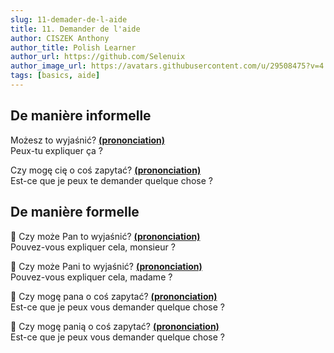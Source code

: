 ```yaml
---
slug: 11-demader-de-l-aide
title: 11. Demander de l'aide
author: CISZEK Anthony
author_title: Polish Learner
author_url: https://github.com/Selenuix
author_image_url: https://avatars.githubusercontent.com/u/29508475?v=4
tags: [basics, aide]
---
```



<TOCInline toc={toc} />

## De manière informelle

Możesz to wyjaśnić? **[(prononciation)](https://voca.ro/19x3DNNE2VSg)** <br />
Peux-tu expliquer ça ?

Czy mogę cię o coś zapytać? **[(prononciation)](https://voca.ro/1cYtpaJK4hpX)** <br />
Est-ce que je peux te demander quelque chose ?

## De manière formelle

:man: Czy może Pan to wyjaśnić? **[(prononciation)](https://voca.ro/1cRjz0WAI5wF)** <br />
Pouvez-vous expliquer cela, monsieur ?

:woman: Czy może Pani to wyjaśnić? **[(prononciation)](https://voca.ro/1hyWrKuX9Mb9)** <br />
Pouvez-vous expliquer cela, madame ?

:man: Czy mogę pana o coś zapytać? **[(prononciation)](https://voca.ro/15YcnthkAbky)** <br />
Est-ce que je peux vous demander quelque chose ?

:woman: Czy mogę panią o coś zapytać? **[(prononciation)](https://voca.ro/1gwHNktbmp4g)** <br />
Est-ce que je peux vous demander quelque chose ?